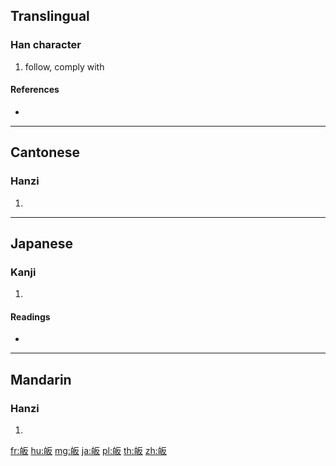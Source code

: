 {{character info/new}}
{{also|歸}}
==Translingual==

===Han character===
{{Han char|rn=106|rad=白|as=04|sn=9|four=21647|canj=HAHE}}

# follow, comply with

====References====
* {{Han ref|kx=0787.040|dkj=22705|dj=1202.040|hdz=42647.070|uh=7688|ud=30344|bh=ACD4|bd=44244}}

----

==Cantonese==

===Hanzi===
{{yue-hanzi|jyut=gwai1|y=gwai1}}

# {{defn|lang=yue|sort=白04}}

----

==Japanese==

===Kanji===
{{ja-kanji|grade=|rs=白04}}

# {{defn|lang=ja|sort=白04}}

====Readings====
* {{ja-readings|on=[[き]] (ki)|kun=[[かえる]] (kaeru), [[とつぐ]] (totsugu), [[おくる]] (okuru)|nanori=}}

----

==Mandarin==

===Hanzi===
{{cmn-hanzi|pin=[[gū]] ([[gu1]]), [[guī]] ([[gui1]]), [[háo]] ([[hao2]])|wg=ku<sup>1</sup>, kuei<sup>1</sup>, hao<sup>2</sup>}}

# {{defn|lang=cmn|sort=白04}}

[[fr:皈]]
[[hu:皈]]
[[mg:皈]]
[[ja:皈]]
[[pl:皈]]
[[th:皈]]
[[zh:皈]]